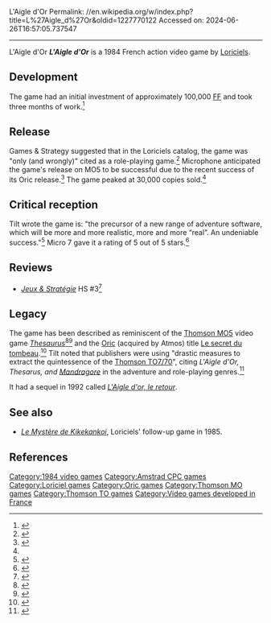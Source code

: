 L'Aigle d'Or
Permalink: //en.wikipedia.org/w/index.php?title=L%27Aigle_d%27Or&oldid=1227770122
Accessed on: 2024-06-26T16:57:05.737547



------
L'Aigle d'Or
{{Short description|1984 video game}}
{{Infobox video game
| developer = Loriciels
| platforms = Amstrad CPC, Oric, Thomson MO, Thomson TO
| released = March 1984
| genre = Action
|image = LAigleDor cover.png
|caption = 
|alt = 
|publisher =  
}}
'''''L'Aigle d'Or''''' is a 1984 French action video game by [[Loriciel]]s.

== Development ==
The game had an initial investment of approximately 100,000 [[French franc|FF]] and took three months of work.<ref name=":0">{{Cite book |last=Groupe Tests |url=http://archive.org/details/VotreOrdinateur12 |title=Votre Ordinateur 12 |date=March 1985}}</ref>

== Release ==
Games & Strategy suggested that in the Loriciels catalog, the game was "only (and wrongly)" cited as a role-playing game.<ref>{{Cite book |last=Excelsior Publications |url=http://archive.org/details/jeux-et-strategie-32 |title=Jeux & stratégie 32 |date=April 1985}}</ref> Microphone anticipated the game's release on MO5 to be successful due to the recent success of its Oric release.<ref>{{Cite book |last=SEDEP s.a. |url=http://archive.org/details/Micro7-24 |title=Micro 7 n° 24 |date=February 1985}}</ref> The game peaked at 30,000 copies sold.<ref name=":0" />

== Critical reception ==
Tilt wrote the game is: "the precursor of a new range of adventure software, which will be more and more realistic, more and more “real”. An undeniable success."<ref>{{Cite book |last=Editions Mondiales S.A. |url=http://archive.org/details/Tilt018 |title=Tilt 018 |date=January 1985}}</ref> Micro 7 gave it a rating of 5 out of 5 stars.<ref>{{Cite web |title=Micro 7, April 1984 |url=https://www.abandonware-magazines.org/affiche_mag.php?mag=41&num=1265&album=oui |access-date=2022-08-19 |website=www.abandonware-magazines.org |page=117}}</ref>

==Reviews==
*''[[:fr:Jeux et Stratégie|Jeux & Stratégie]]'' HS #3<ref>{{cite web | url=https://archive.org/details/jeux-et-strategie-hs-3/page/60/mode/2up | title=Jeux & stratégie HS 3 | year=1986 }}</ref>

== Legacy ==
The game has been described as reminiscent of the [[Thomson MO5]] video game [[Thesaurus (video game)|''Thesaurus'']]<ref>{{Cite book |last=Editions Mondiales S.A. |url=http://archive.org/details/Tilt021 |title=Tilt 021 |date=May 1985}}</ref><ref>{{Cite book |last=Excelsior Publications |url=http://archive.org/details/jeux-et-strategie-33 |title=Jeux & stratégie 33 |date=June 1985}}</ref> and the [[Oric computers|Oric]] (acquired by Atmos) title [[Le secret du tombeau]].<ref>{{Cite book |last=Editions Mondiales S.A. |url=http://archive.org/details/Tilt027 |title=Tilt 027 |date=December 1985}}</ref> Tilt noted that publishers were using "drastic measures to extract the quintessence of the [[Thomson TO7/70]]", citing ''L'Aigle d'Or, Thesarus, and [[Mandragore (video game)|Mandragore]]'' in the adventure and role-playing genres.<ref>{{Cite book |last=Editions Mondiales S.A. |url=http://archive.org/details/Tilt025 |title=Tilt 025 |date=October 1985}}</ref>

It had a sequel in 1992 called ''[[L'Aigle d'or, le retour]]''.

== See also ==

* ''[[Le Mystère de Kikekankoi]]'', Loriciels' follow-up game in 1985.

== References ==
{{Reflist}}

[[Category:1984 video games]]
[[Category:Amstrad CPC games]]
[[Category:Loriciel games]]
[[Category:Oric games]]
[[Category:Thomson MO games]]
[[Category:Thomson TO games]]
[[Category:Video games developed in France]]